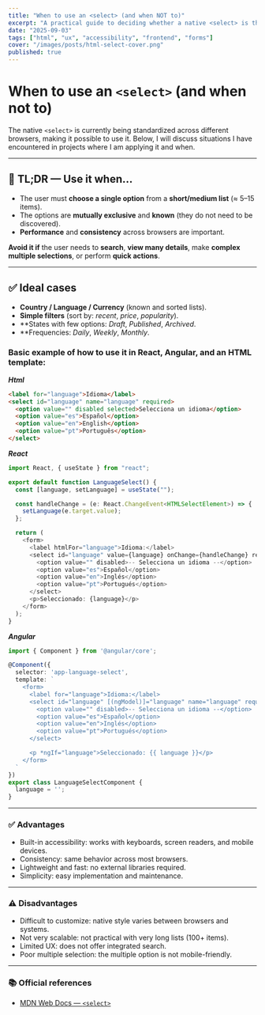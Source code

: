 ```yaml
---
title: "When to use an <select> (and when NOT to)"
excerpt: "A practical guide to deciding whether a native <select> is the best option, with accessibility, UX, and examples."
date: "2025-09-03"
tags: ["html", "ux", "accessibility", "frontend", "forms"]
cover: "/images/posts/html-select-cover.png"
published: true
---
```



# When to use an `<select>` (and when **not** to)

The native `<select>` is currently being standardized across different browsers, making it possible to use it. Below, I will discuss situations I have encountered in projects where I am applying it and when.

---
## 🧠 TL;DR — Use it when…

- The user must **choose a single option** from a **short/medium list** (≈ 5–15 items).
- The options are **mutually exclusive** and **known** (they do not need to be discovered).   
- **Performance** and **consistency** across browsers are important.  

**Avoid it if** the user needs to **search**, **view many details**, make **complex multiple selections**, or perform **quick actions**.  

---

## ✅ Ideal cases

- **Country / Language / Currency** (known and sorted lists).
- **Simple filters** (sort by: _recent_, _price_, _popularity_).  
- **States with few options: _Draft_, _Published_, _Archived_.  
- **Frequencies: _Daily_, _Weekly_, _Monthly_.  
  
### Basic example of how to use it in React, Angular, and an HTML template:
***Html***

```html
<label for="language">Idioma</label>
<select id="language" name="language" required>
  <option value="" disabled selected>Selecciona un idioma</option>
  <option value="es">Español</option>
  <option value="en">English</option>
  <option value="pt">Português</option>
</select> 
```

***React***

```typescript
import React, { useState } from "react";

export default function LanguageSelect() {
  const [language, setLanguage] = useState("");

  const handleChange = (e: React.ChangeEvent<HTMLSelectElement>) => {
    setLanguage(e.target.value);
  };

  return (
    <form>
      <label htmlFor="language">Idioma:</label>
      <select id="language" value={language} onChange={handleChange} required>
        <option value="" disabled>-- Selecciona un idioma --</option>
        <option value="es">Español</option>
        <option value="en">Inglés</option>
        <option value="pt">Portugués</option>
      </select>
      <p>Seleccionado: {language}</p>
    </form>
  );
} 
```

***Angular***

```typescript
import { Component } from '@angular/core';

@Component({
  selector: 'app-language-select',
  template: `
    <form>
      <label for="language">Idioma:</label>
      <select id="language" [(ngModel)]="language" name="language" required>
        <option value="" disabled>-- Selecciona un idioma --</option>
        <option value="es">Español</option>
        <option value="en">Inglés</option>
        <option value="pt">Portugués</option>
      </select>

      <p *ngIf="language">Seleccionado: {{ language }}</p>
    </form>
  `
})
export class LanguageSelectComponent {
  language = '';
}
```

---

### ✅ Advantages
- Built-in accessibility: works with keyboards, screen readers, and mobile devices.
- Consistency: same behavior across most browsers.
- Lightweight and fast: no external libraries required.
- Simplicity: easy implementation and maintenance.

---

### ⚠️ Disadvantages
- Difficult to customize: native style varies between browsers and systems.
- Not very scalable: not practical with very long lists (100+ items).
- Limited UX: does not offer integrated search.
- Poor multiple selection: the multiple option is not mobile-friendly.

---

###  📚 Official references
- [MDN Web Docs — `<select>`](https://developer.mozilla.org/es/docs/Web/HTML/Reference/Elements/select)

